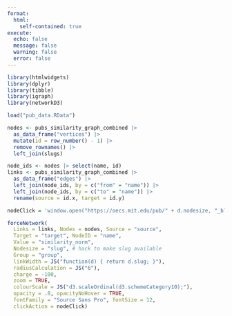 ```yaml
---
format:
  html:
    self-contained: true
execute:
  echo: false
  message: false
  warning: false
  error: false
---
```


```r
library(htmlwidgets)
library(dplyr)
library(tibble)
library(igraph)
library(networkD3)

load("pub_data.RData")
```

```r
nodes <- pubs_similarity_graph_combined |>
  as_data_frame("vertices") |>
  mutate(id = row_number() - 1) |>
  remove_rownames() |>
  left_join(slugs)

node_ids <- nodes |> select(name, id)
links <- pubs_similarity_graph_combined |>
  as_data_frame("edges") |>
  left_join(node_ids, by = c("from" = "name")) |>
  left_join(node_ids, by = c("to" = "name")) |>
  rename(source = id.x, target = id.y)

nodeClick = 'window.open("https://oecs.mit.edu/pub/" + d.nodesize, "_blank");'

forceNetwork(
  Links = links, Nodes = nodes, Source = "source",
  Target = "target", NodeID = "name",
  Value = "similarity_norm",
  Nodesize = "slug", # hack to make slug available
  Group = "group",
  linkWidth = JS("function(d) { return d.slug; }"),
  radiusCalculation = JS("6"),
  charge = -100,
  zoom = TRUE,
  colourScale = JS("d3.scaleOrdinal(d3.schemeCategory10);"),
  opacity = .8, opacityNoHover = TRUE,
  fontFamily = "Source Sans Pro", fontSize = 12,
  clickAction = nodeClick)
```

